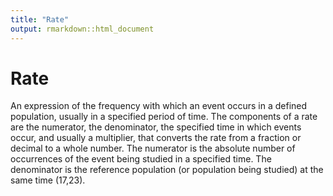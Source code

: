 ```yaml
---
title: "Rate"
output: rmarkdown::html_document
---
```


# Rate

An expression of the frequency with which  an event occurs in a defined  population,  usually in a specified period of  time. The  components of a rate are the  numerator,  the denominator, the specified time  in which events  occur, and usually  a multiplier, that converts the rate from  a fraction or decimal to a whole  number.  The numerator is the absolute number of  occurrences of the event being studied  in a specified  time. The denominator is  the reference population (or population  being  studied) at the same time (17,23).
